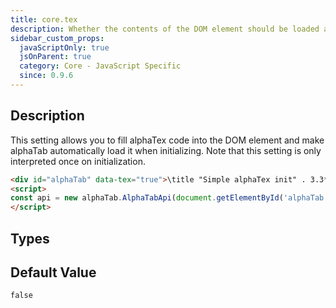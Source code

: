 ```yaml
---
title: core.tex
description: Whether the contents of the DOM element should be loaded as alphaTex.
sidebar_custom_props:
  javaScriptOnly: true
  jsOnParent: true
  category: Core - JavaScript Specific
  since: 0.9.6
---
```


<SinceBadge since="0.9.6" />


## Description

This setting allows you to fill alphaTex code into the DOM element and make alphaTab automatically 
load it when initializing. Note that this setting is only interpreted once on initialization.

```html
<div id="alphaTab" data-tex="true">\title "Simple alphaTex init" . 3.3*4</div>
<script>
const api = new alphaTab.AlphaTabApi(document.getElementById('alphaTab'));
</script>
```

<PropertyDescription metadata={metadata} showJson={true} />

## Types

<TypeTable>
    <TypeRow name="boolean" />
</TypeTable>

## Default Value

`false`